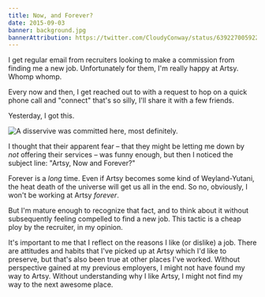 ```yaml
---
title: Now, and Forever?
date: 2015-09-03
banner: background.jpg
bannerAttribution: https://twitter.com/CloudyConway/status/639227005922361344
---
```



I get regular email from recruiters looking to make a commission from finding me a new job. Unfortunately for them, I'm really happy at Artsy. Whomp whomp.

Every now and then, I get reached out to with a request to hop on a quick phone call and "connect" that's so silly, I'll share it with a few friends.

Yesterday, I got this.


![A disservive was committed here, most definitely.](./email.jpg)

I thought that their apparent fear – that they might be letting me down by _not_ offering their services – was funny enough, but then I noticed the subject line: "Artsy, Now and Forever?"


Forever is a _long_ time. Even if Artsy becomes some kind of Weyland-Yutani, the heat death of the universe will get us all in the end. So no, obviously, I won't be working at Artsy _forever_.

But I'm mature enough to recognize that fact, and to think about it without subsequently feeling compelled to find a new job. This tactic is a cheap ploy by the recruiter, in my opinion.

It's important to me that I reflect on the reasons I like (or dislike) a job. There are attitudes and habits that I've picked up at Artsy which I'd like to preserve, but that's also been true at other places I've worked. Without perspective gained at my previous employers, I might not have found my way to Artsy. Without understanding why I like Artsy, I might not find my way to the next awesome place.

  